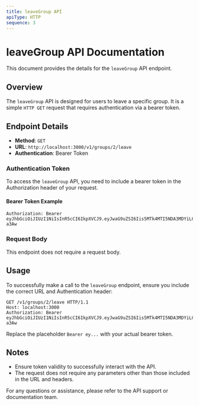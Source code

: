 ```yaml
---
title: leaveGroup API
apiType: HTTP
sequence: 3
---
```


# leaveGroup API Documentation

This document provides the details for the `leaveGroup` API endpoint.

## Overview

The `leaveGroup` API is designed for users to leave a specific group. It is a simple `HTTP GET` request that requires authentication via a bearer token.

## Endpoint Details

- **Method**: `GET`
- **URL**: `http://localhost:3000/v1/groups/2/leave`
- **Authentication**: Bearer Token

### Authentication Token

To access the `leaveGroup` API, you need to include a bearer token in the Authorization header of your request.

#### Bearer Token Example

```
Authorization: Bearer eyJhbGciOiJIUzI1NiIsInR5cCI6IkpXVCJ9.eyJwaG9uZSI6Iis5MTk4MTI5NDA3MDYiLCJ1aWQiOiI1Z2VhcGdhcHhzIn0.yNyKfoOQouzSNDwp_5rJ9CAEMVJo5uqueJHNpG-a3Aw
```

### Request Body

This endpoint does not require a request body.

## Usage

To successfully make a call to the `leaveGroup` endpoint, ensure you include the correct URL and Authentication header:

```http
GET /v1/groups/2/leave HTTP/1.1
Host: localhost:3000
Authorization: Bearer eyJhbGciOiJIUzI1NiIsInR5cCI6IkpXVCJ9.eyJwaG9uZSI6Iis5MTk4MTI5NDA3MDYiLCJ1aWQiOiI1Z2VhcGdhcHhzIn0.yNyKfoOQouzSNDwp_5rJ9CAEMVJo5uqueJHNpG-a3Aw
```

Replace the placeholder `Bearer ey...` with your actual bearer token.

## Notes

- Ensure token validity to successfully interact with the API.
- The request does not require any parameters other than those included in the URL and headers.

For any questions or assistance, please refer to the API support or documentation team.